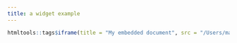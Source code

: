 ```yaml
---
title: a widget example
---
```





```r
htmltools::tags$iframe(title = "My embedded document", src = "/Users/matt/projects/blogdown_demo/widgets/selfcontained_scatter.html")
```